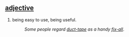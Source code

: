 == [[adjective]]==
#being easy to use, being useful.
#:''Some people regard [[duct-tape]] as a handy [[fix-all]]''.